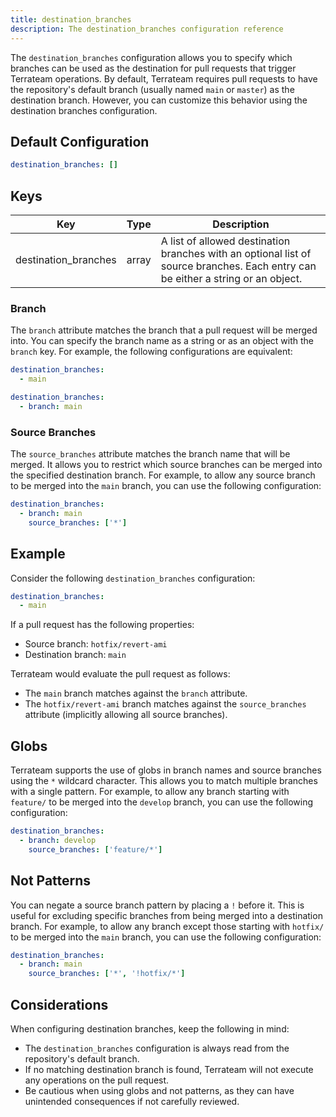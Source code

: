 ```yaml
---
title: destination_branches
description: The destination_branches configuration reference
---
```


The `destination_branches` configuration allows you to specify which branches can be used as the destination for pull requests that trigger Terrateam operations. By default, Terrateam requires pull requests to have the repository's default branch (usually named `main` or `master`) as the destination branch. However, you can customize this behavior using the destination branches configuration.

## Default Configuration
```yaml
destination_branches: []
```

## Keys
| Key | Type | Description |
| --- | --- | --- |
| destination_branches | array | A list of allowed destination branches with an optional list of source branches. Each entry can be either a string or an object. |

### Branch
The `branch` attribute matches the branch that a pull request will be merged into. You can specify the branch name as a string or as an object with the `branch` key. For example, the following configurations are equivalent:

```yaml
destination_branches:
  - main
```


```yaml
destination_branches:
  - branch: main
```

### Source Branches
The `source_branches` attribute matches the branch name that will be merged. It allows you to restrict which source branches can be merged into the specified destination branch. For example, to allow any source branch to be merged into the `main` branch, you can use the following configuration:

```yaml
destination_branches:
  - branch: main
    source_branches: ['*']
```

## Example
Consider the following `destination_branches` configuration:

```yaml
destination_branches:
  - main
```

If a pull request has the following properties:
- Source branch: `hotfix/revert-ami`
- Destination branch: `main`

Terrateam would evaluate the pull request as follows:
- The `main` branch matches against the `branch` attribute.
- The `hotfix/revert-ami` branch matches against the `source_branches` attribute (implicitly allowing all source branches).

## Globs
Terrateam supports the use of globs in branch names and source branches using the `*` wildcard character. This allows you to match multiple branches with a single pattern. For example, to allow any branch starting with `feature/` to be merged into the `develop` branch, you can use the following configuration:

```yaml
destination_branches:
  - branch: develop
    source_branches: ['feature/*']
```

## Not Patterns
You can negate a source branch pattern by placing a `!` before it. This is useful for excluding specific branches from being merged into a destination branch. For example, to allow any branch except those starting with `hotfix/` to be merged into the `main` branch, you can use the following configuration:

```yaml
destination_branches:
  - branch: main
    source_branches: ['*', '!hotfix/*']
```

## Considerations
When configuring destination branches, keep the following in mind:

- The `destination_branches` configuration is always read from the repository's default branch.
- If no matching destination branch is found, Terrateam will not execute any operations on the pull request.
- Be cautious when using globs and not patterns, as they can have unintended consequences if not carefully reviewed.
